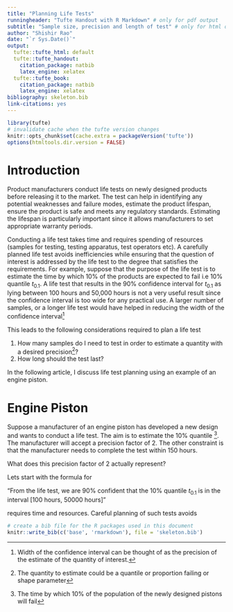```yaml
---
title: "Planning Life Tests"
runningheader: "Tufte Handout with R Markdown" # only for pdf output
subtitle: "Sample size, precision and length of test" # only for html output
author: "Shishir Rao"
date: "`r Sys.Date()`"
output:
  tufte::tufte_html: default
  tufte::tufte_handout:
    citation_package: natbib
    latex_engine: xelatex
  tufte::tufte_book:
    citation_package: natbib
    latex_engine: xelatex
bibliography: skeleton.bib
link-citations: yes
---
```


```r
library(tufte)
# invalidate cache when the tufte version changes
knitr::opts_chunk$set(cache.extra = packageVersion('tufte'))
options(htmltools.dir.version = FALSE)
```

# Introduction

Product manufacturers conduct life tests on newly designed products before releasing it to the market. The test can help in identifying any potential weaknesses and failure modes, estimate the product lifespan, ensure the product is safe and meets any regulatory standards. Estimating the lifespan is particularly important since it allows manufacturers to set appropriate warranty periods.

Conducting a life test takes time and requires spending of resources (samples for testing, testing apparatus, test operators etc). A carefully planned life test avoids inefficiencies while ensuring that the question of interest is addressed by the life test to the degree that satisfies the requirements. For example, suppose that the purpose of the life test is to estimate the time by which 10% of the products are expected to fail i.e 10% quantile $t_{0.1}$. A life test that results in the 90% confidence interval for $t_{0.1}$ as lying between 100 hours and 50,000 hours is not a very useful result since the confidence interval is too wide for any practical use. A larger number of samples, or a longer life test would have helped in reducing the width of the confidence interval^[Width of the confidence interval can be thought of as the precision of the estimate of the quantity of interest.]

This leads to the following considerations required to plan a life test

1. How many samples do I need to test in order to estimate a quantity with a desired precision^[The quantity to estimate could be a quantile or proportion failing or shape parameter]?
2. How long should the test last?

In the following article, I discuss life test planning using an example of an engine piston.

# Engine Piston

Suppose a manufacturer of an engine piston has developed a new design and wants to conduct a life test. The aim is to estimate the 10% quantile ^[The time by which 10% of the population of the newly designed pistons will fail]. The manufacturer will accept a precision factor of 2. The other constraint is that the manufacturer needs to complete the test within 150 hours. 

What does this precision factor of 2 actually represent?

Lets start with the formula for 

"From the life test, we are 90% confident that the 10% quantile $t_{0.1}$ is in the interval [100 hours, 50000 hours]" 

requires time and resources. Careful planning of such tests avoids 

```r
# create a bib file for the R packages used in this document
knitr::write_bib(c('base', 'rmarkdown'), file = 'skeleton.bib')
```
